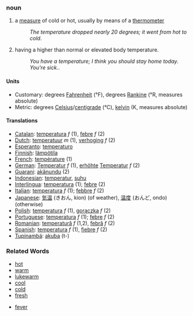 === noun ===
#a [[measure]] of cold or hot, usually by means of a [[thermometer]]
#:''The temperature dropped nearly 20 degrees; it went from hot to cold''.
#having a higher than normal or elevated body temperature.
#:''You have a temperature; I think you should stay home today. You're sick.''.

====Units====
*Customary: degrees [[Fahrenheit]] (°F), degrees [[Rankine]] (°R, measures absolute)
*Metric: degrees [[Celsius]]/[[centigrade]] (°C), [[kelvin]] (K, measures absolute)

==== Translations ====
*[[Catalan]]: [[temperatura]] ''f'' (1), [[febre]] ''f'' (2)
*[[Dutch]]: [[temperatuur]] ''m'' (1), [[verhoging]] ''f'' (2)
*[[Esperanto]]: [[temperaturo]]
*[[Finnish]]: [[lämpötila]]
*[[French]]: [[température]] (1)
*[[German]]: [[Temperatur]] ''f'' (1), [[erhöht]]e [[Temperatur]] ''f'' (2)
*[[Guarani]]: [[akãnundu]] (2)
*[[Indonesian]]: [[temperatur]], [[suhu]]
*[[Interlingua]]: [[temperatura]] (1); [[febre]] (2)
*[[Italian]]: [[temperatura]] ''f'' (1); [[febbre]] ''f'' (2)
*[[Japanese]]: [[気温]] (きおん, kion) (of weather), [[温度]] (おんど, ondo) (otherwise)
*[[Polish]]: [[temperatura]] ''f'' (1), [[gorączka]] ''f'' (2)
*[[Portuguese]]: [[temperatura]] ''f'' (1); [[febre]] ''f'' (2)
*[[Romanian]]: [[temperatură]] ''f'' (1,2), [[febră]] ''f'' (2)
*[[Spanish]]: [[temperatura]] ''f'' (1), [[fiebre]] ''f'' (2)
*[[Tupinambá]]: [[akuba]] (t-)

===Related Words===

*[[hot]]
*[[warm]]
*[[lukewarm]]
*[[cool]]
*[[cold]]
*[[fresh]]

*[[fever]]